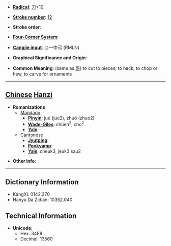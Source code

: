 * '''[[Wiktionary:Chinese radical index| Radical]]''': [[Wiktionary:Chinese radical index 刀|刀]]+10

* '''[[Wiktionary:Chinese total strokes index|Stroke number]]''': [[Wiktionary:Chinese total strokes index 12|12]]

* '''Stroke order''': 

* '''[[Wiktionary:Chinese four corner index|Four-Corner System]]''': 

* '''[[Wiktionary:Chinese Cangjie index|Cangjie input]]''': 口一中弓 (RMLN)

* '''Graphical Significance and Origin''': 

* '''Common Meaning''': (same as [[斲]]) to cut to pieces; to hack; to chop or hew, to carve for ornaments

----

== [[Chinese]] [[Hanzi]] ==

* '''Romanizations'''
** [[Mandarin]]:
*** '''[[Pinyin]]''': jué (jue2), zhuó (zhuo2)
*** '''[[Wade-Giles]]''': chüeh<sup>2</sup>, cho<sup>2</sup>
*** '''[[Yale]]''': 
**[[Cantonese]]
***'''[[Jyutping]]''':
***'''[[Penkyamp]]''': 
***'''[[Yale]]''': cheuk3, jeuk3 sau2

* '''Other info''': 

----

== Dictionary Information ==

* KangXi: 0142.370
* Hanyu Da Zidian: 10352.040

== Technical Information ==

* '''Unicode''':
** Hex: 34F8
** Decimal: 13560